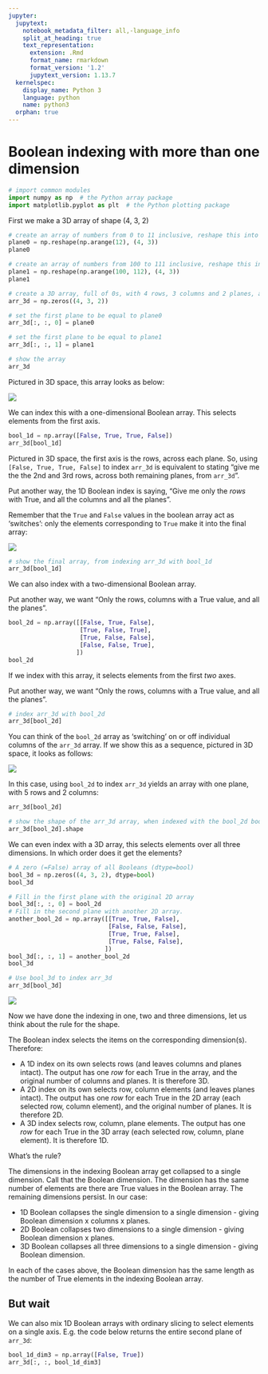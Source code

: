 ```yaml
---
jupyter:
  jupytext:
    notebook_metadata_filter: all,-language_info
    split_at_heading: true
    text_representation:
      extension: .Rmd
      format_name: rmarkdown
      format_version: '1.2'
      jupytext_version: 1.13.7
  kernelspec:
    display_name: Python 3
    language: python
    name: python3
  orphan: true
---
```


# Boolean indexing with more than one dimension


```python
# import common modules
import numpy as np  # the Python array package
import matplotlib.pyplot as plt  # the Python plotting package
```

First we make a 3D array of shape (4, 3, 2)

```python
# create an array of numbers from 0 to 11 inclusive, reshape this into a 4 rows by 3 columns array
plane0 = np.reshape(np.arange(12), (4, 3))
plane0
```

```python
# create an array of numbers from 100 to 111 inclusive, reshape this into a 4 rows by 3 columns array
plane1 = np.reshape(np.arange(100, 112), (4, 3))
plane1
```

```python
# create a 3D array, full of 0s, with 4 rows, 3 columns and 2 planes, all filled with 0s
arr_3d = np.zeros((4, 3, 2))

# set the first plane to be equal to plane0
arr_3d[:, :, 0] = plane0

# set the first plane to be equal to plane1
arr_3d[:, :, 1] = plane1

# show the array
arr_3d
```

Pictured in 3D space, this array looks as below:

![](images/arr_3d_planes.jpg)


We can index this with a one-dimensional Boolean array. This selects
elements from the first axis.

```python
bool_1d = np.array([False, True, True, False])
arr_3d[bool_1d]
```

Pictured in 3D space, the first axis is the rows, across each plane. So, using `[False, True, True, False]` to index `arr_3d` is equivalent to stating "give me the the 2nd and 3rd rows, across both remaining planes, from `arr_3d`".

Put another way, the 1D Boolean index is saying, "Give me only the *rows* with True, and all the columns and all the planes".

Remember that the `True` and `False` values in the boolean array act as 'switches': only the elements corresponding to `True` make it into the final array:

![](images/arr_3d_1d_bool.jpg)

```python
# show the final array, from indexing arr_3d with bool_1d
arr_3d[bool_1d]
```

We can also index with a two-dimensional Boolean array.

Put another way, we want "Only the rows, columns with a True value, and all the planes".

```python
bool_2d = np.array([[False, True, False],
                    [True, False, True],
                    [True, False, False],
                    [False, False, True],
                   ])
bool_2d
```

If we index with this array, it selects elements
from the first *two* axes.

Put another way, we want "Only the rows, columns with a True value, and all the planes".

```python
# index arr_3d with bool_2d
arr_3d[bool_2d]
```

You can think of the `bool_2d` array as 'switching' on or off individual columns of the `arr_3d` array. If we show this as a sequence, pictured in 3D space, it looks as follows:

![](images/arr_3d_2d_bool.jpg)


In this case, using `bool_2d` to index `arr_3d` yields an array with one plane, with 5 rows and 2 columns:

```python
arr_3d[bool_2d]
```

```python
# show the shape of the arr_3d array, when indexed with the bool_2d boolean array
arr_3d[bool_2d].shape
```

We can even index with a 3D array, this selects elements over all three
dimensions.  In which order does it get the elements?

```python
# A zero (=False) array of all Booleans (dtype=bool)
bool_3d = np.zeros((4, 3, 2), dtype=bool)
bool_3d
```

```python
# Fill in the first plane with the original 2D array
bool_3d[:, :, 0] = bool_2d
# Fill in the second plane with another 2D array.
another_bool_2d = np.array([[True, True, False],
                            [False, False, False],
                            [True, True, False],
                            [True, False, False],
                           ])
bool_3d[:, :, 1] = another_bool_2d
bool_3d
```

```python
# Use bool_3d to index arr_3d
arr_3d[bool_3d]
```

![](images/arr_3d_3d_bool.jpg)


Now we have done the indexing in one, two and three dimensions, let us think about the rule for the shape.

The Boolean index selects the items on the corresponding dimension(s).
Therefore:

* A 1D index on its own selects rows (and leaves columns and planes intact).
  The output has one *row* for each True in the array, and the original number
  of columns and planes.  It is therefore 3D.
* A 2D index on its own selects row, column elements (and leaves planes
  intact).  The output has one *row* for each True in the 2D array (each
  selected row, column element), and the original number of planes.  It is
  therefore 2D.
* A 3D index selects row, column, plane elements.  The output has one *row* for
  each True in the 3D array (each selected row, column, plane element).  It is
  therefore 1D.

What's the rule?

The dimensions in the indexing Boolean array get collapsed to a single
dimension.  Call that the Boolean dimension.  The dimension has the same number
of elements are there are True values in the Boolean array.  The remaining
dimensions persist. In our case:

* 1D Boolean collapses the single dimension to a single dimension - giving
  Boolean dimension x columns x planes.
* 2D Boolean collapses two dimensions to a single dimension - giving Boolean
  dimension x planes.
* 3D Boolean collapses all three dimensions to a single dimension - giving
  Boolean dimension.

In each of the cases above, the Boolean dimension has the same length as the
number of True elements in the indexing Boolean array.

## But wait


We can also mix 1D Boolean arrays with ordinary slicing to select elements on
a single axis. E.g. the code below returns the entire second plane of `arr_3d`:

```python
bool_1d_dim3 = np.array([False, True])
arr_3d[:, :, bool_1d_dim3]
```

